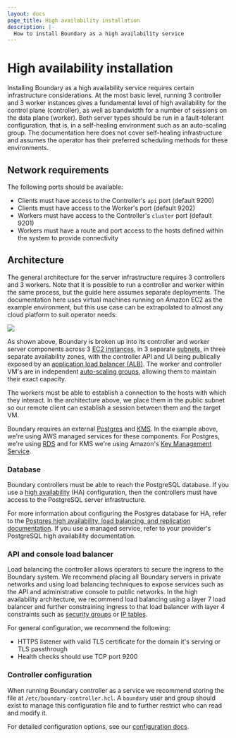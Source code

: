 ```yaml
---
layout: docs
page_title: High availability installation
description: |-
  How to install Boundary as a high availability service
---
```


# High availability installation

Installing Boundary as a high availability service requires certain infrastructure considerations. At the most basic level, running 3 controller and 3 worker instances gives a fundamental level of high availability for the control plane (controller), as well as bandwidth for a number of sessions on the data plane (worker). Both server types should be run in a fault-tolerant configuration, that is, in a self-healing environment such as an auto-scaling group. The documentation here does not cover self-healing infrastructure and assumes the operator has their preferred scheduling methods for these environments.

## Network requirements

The following ports should be available:

- Clients must have access to the Controller's `api` port (default 9200)
- Clients must have access to the Worker's port (default 9202)
- Workers must have access to the Controller's `cluster` port (default 9201)
- Workers must have a route and port access to the hosts defined within the system to provide connectivity

## Architecture

The general architecture for the server infrastructure requires 3 controllers and 3 workers. Note that it is possible to run a controller and worker within the same process, but the guide here assumes separate deployments. The documentation here uses virtual machines running on Amazon EC2 as the example environment, but this use case can be extrapolated to almost any cloud platform to suit operator needs:

![](/img/boundary-network.png)

As shown above, Boundary is broken up into its controller and worker server components across 3 [EC2 instances](https://registry.terraform.io/providers/hashicorp/aws/latest/docs/resources/instance), in
3 separate [subnets](https://registry.terraform.io/providers/hashicorp/aws/latest/docs/resources/subnet), in three separate availability zones, with the controller API and UI being publically exposed by an [application load balancer (ALB)](https://registry.terraform.io/providers/hashicorp/aws/latest/docs/resources/lb). The worker and controller VM's are in independent [auto-scaling groups](https://registry.terraform.io/providers/hashicorp/aws/latest/docs/resources/autoscaling_group), allowing them to maintain their exact capacity.

The workers must be able to establish a connection to the hosts with which they interact. In the architecture above, we place them in the public subnet so our remote client can establish a session between them and the target VM.

Boundary requires an external [Postgres](https://www.postgresql.org/) and [KMS](https://aws.amazon.com/kms/). In the example above, we're using AWS managed services for these components. For Postgres, we're using [RDS](https://aws.amazon.com/rds/) and for KMS we're using Amazon's [Key Management Service](https://aws.amazon.com/kms/).

### Database

Boundary controllers must be able to reach the PostgreSQL database.
If you use a [high availability](/boundary/docs/install-boundary/high-availability) (HA) configuration, then the controllers must have access to the PostgreSQL server infrastructure.

For more information about configuring the Postgres database for HA, refer to the [Postgres high availability, load balancing, and replication documentation](https://www.postgresql.org/docs/current/high-availability.html).
If you use a managed service, refer to your provider's PostgreSQL high availability documentation.

### API and console load balancer

Load balancing the controller allows operators to secure the ingress to the Boundary system. We recommend placing all Boundary servers in private networks and using load balancing techniques to expose services such as the API and administrative console to public networks. In the high availability architecture, we recommend load balancing using a layer 7 load balancer and further constraining ingress to that load balancer with layer 4 constraints such as [security groups](https://docs.aws.amazon.com/vpc/latest/userguide/VPC_SecurityGroups.html) or [IP tables](https://wiki.archlinux.org/index.php/Iptables).

For general configuration, we recommend the following:

- HTTPS listener with valid TLS certificate for the domain it's serving or TLS passthrough
- Health checks should use TCP port 9200

### Controller configuration

When running Boundary controller as a service we recommend storing the file at `/etc/boundary-controller.hcl`. A `boundary` user and group should exist to manage this configuration file and to further restrict who can read and modify it.

For detailed configuration options, see our [configuration docs](/boundary/docs/configuration).

